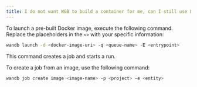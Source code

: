 ```yaml
---
title: I do not want W&B to build a container for me, can I still use Launch?
---
```


To launch a pre-built Docker image, execute the following command. Replace the placeholders in the `<>` with your specific information:

```bash
wandb launch -d <docker-image-uri> -q <queue-name> -E <entrypoint>
```

This command creates a job and starts a run.

To create a job from an image, use the following command:

```bash
wandb job create image <image-name> -p <project> -e <entity>
```